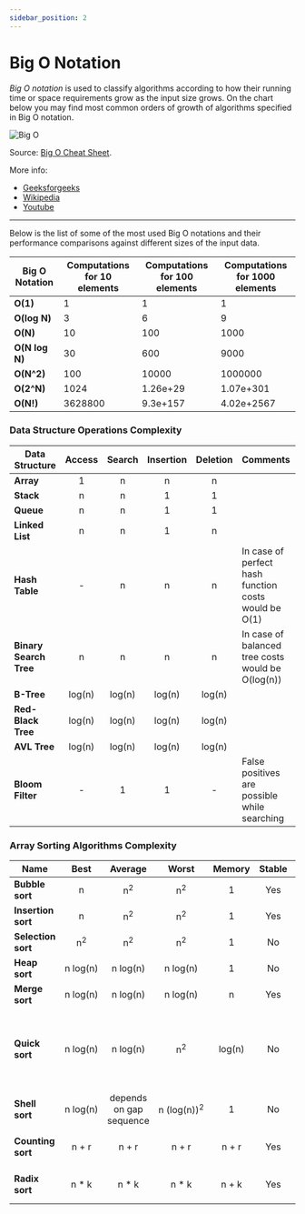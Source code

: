 ```yaml
---
sidebar_position: 2
---
```



# Big O Notation

_Big O notation_ is used to classify algorithms according to how their running time or space
requirements grow as the input size grows. On the chart below you may find most common orders of
growth of algorithms specified in Big O notation.

![Big O](./assets/big-o-graph.png)


Source: [Big O Cheat Sheet](http://bigocheatsheet.com/).

More info:

- [Geeksforgeeks](https://www.geeksforgeeks.org/analysis-algorithms-big-o-analysis/)
- [Wikipedia](https://en.wikipedia.org/wiki/Big_O_notation)
- [Youtube](https://www.youtube.com/watch?v=v4cd1O4zkGw)

<hr />

Below is the list of some of the most used Big O notations and their performance comparisons against
different sizes of the input data.

| Big O Notation | Computations for 10 elements | Computations for 100 elements | Computations for 1000 elements |
| -------------- | ---------------------------- | ----------------------------- | ------------------------------ |
| **O(1)**       | 1                            | 1                             | 1                              |
| **O(log N)**   | 3                            | 6                             | 9                              |
| **O(N)**       | 10                           | 100                           | 1000                           |
| **O(N log N)** | 30                           | 600                           | 9000                           |
| **O(N^2)**     | 100                          | 10000                         | 1000000                        |
| **O(2^N)**     | 1024                         | 1.26e+29                      | 1.07e+301                      |
| **O(N!)**      | 3628800                      | 9.3e+157                      | 4.02e+2567                     |

### Data Structure Operations Complexity

| Data Structure         | Access | Search | Insertion | Deletion | Comments                                             |
| ---------------------- | :----: | :----: | :-------: | :------: | :--------------------------------------------------- |
| **Array**              |   1    |   n    |     n     |    n     |                                                      |
| **Stack**              |   n    |   n    |     1     |    1     |                                                      |
| **Queue**              |   n    |   n    |     1     |    1     |                                                      |
| **Linked List**        |   n    |   n    |     1     |    n     |                                                      |
| **Hash Table**         |   -    |   n    |     n     |    n     | In case of perfect hash function costs would be O(1) |
| **Binary Search Tree** |   n    |   n    |     n     |    n     | In case of balanced tree costs would be O(log(n))    |
| **B-Tree**             | log(n) | log(n) |  log(n)   |  log(n)  |                                                      |
| **Red-Black Tree**     | log(n) | log(n) |  log(n)   |  log(n)  |                                                      |
| **AVL Tree**           | log(n) | log(n) |  log(n)   |  log(n)  |                                                      |
| **Bloom Filter**       |   -    |   1    |     1     |    -     | False positives are possible while searching         |

### Array Sorting Algorithms Complexity

| Name               |     Best      |         Average         |            Worst            | Memory | Stable | Comments                                                      |
| ------------------ | :-----------: | :---------------------: | :-------------------------: | :----: | :----: | :------------------------------------------------------------ |
| **Bubble sort**    |       n       |      n<sup>2</sup>      |        n<sup>2</sup>        |   1    |  Yes   |                                                               |
| **Insertion sort** |       n       |      n<sup>2</sup>      |        n<sup>2</sup>        |   1    |  Yes   |                                                               |
| **Selection sort** | n<sup>2</sup> |      n<sup>2</sup>      |        n<sup>2</sup>        |   1    |   No   |                                                               |
| **Heap sort**      | n&nbsp;log(n) |      n&nbsp;log(n)      |        n&nbsp;log(n)        |   1    |   No   |                                                               |
| **Merge sort**     | n&nbsp;log(n) |      n&nbsp;log(n)      |        n&nbsp;log(n)        |   n    |  Yes   |                                                               |
| **Quick sort**     | n&nbsp;log(n) |      n&nbsp;log(n)      |        n<sup>2</sup>        | log(n) |   No   | Quicksort is usually done in-place with O(log(n)) stack space |
| **Shell sort**     | n&nbsp;log(n) | depends on gap sequence | n&nbsp;(log(n))<sup>2</sup> |   1    |   No   |                                                               |
| **Counting sort**  |     n + r     |          n + r          |            n + r            | n + r  |  Yes   | r - biggest number in array                                   |
| **Radix sort**     |    n \* k     |         n \* k          |           n \* k            | n + k  |  Yes   | k - length of longest key                                     |
